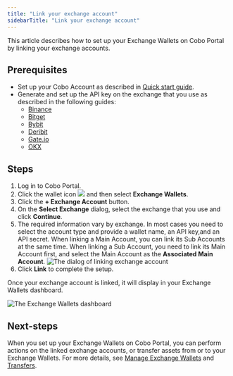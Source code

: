 ```yaml
---
title: "Link your exchange account"
sidebarTitle: "Link your exchange account"
---
```


This article describes how to set up your Exchange Wallets on Cobo Portal by linking your exchange accounts.

## Prerequisites

- Set up your Cobo Account as described in [Quick start guide](/en/portal/quick-start-guide).
- Generate and set up the API key on the exchange that you use as described in the following guides:
    - [Binance](generate-binance-api-key.mdx)
    - [Bitget](generate-bitget-api-key.mdx)
    - [Bybit](generate-bybit-api-key.mdx)
    - [Deribit](generate-deribit-api-key.mdx)
    - [Gate.io](generate-gate-api-key.mdx)
    - [OKX](generate-okx-api-key.mdx)

## Steps
1. Log in to Cobo Portal.
2. Click the wallet icon <img src="/en/images/exchange-wallet/1.png" className="icon"></img> and then select **Exchange Wallets**.
3. Click the **+ Exchange Account** button.
4. On the **Select Exchange** dialog, select the exchange that you use and click **Continue**.
5. The required information vary by exchange. In most cases you need to select the account type and provide a wallet name, an API key,and an API secret.
    <Info>When linking a Main Account, you can link its Sub Accounts at the same time.</Info>
    <Note>When linking a Sub Account, you need to link its Main Account first, and select the Main Account as the **Associated Main Account**.</Note>
    <img src="/en/images/exchange-wallet/link-dialog.png" className="screenshot_modal" alt="The dialog of linking exchange account" />
6. Click **Link** to complete the setup. 

Once your exchange account is linked, it will display in your Exchange Wallets dashboard.

<img src="/en/images/exchange-wallet/linked-accounts.png" className="screenshot_full_screen" alt="The Exchange Wallets dashboard"/>

## Next-steps

When you set up your Exchange Wallets on Cobo Portal, you can perform actions on the linked exchange accounts, or transfer assets from or to your Exchange Wallets. For more details, see [Manage Exchange Wallets](manage) and [Transfers](transfers).